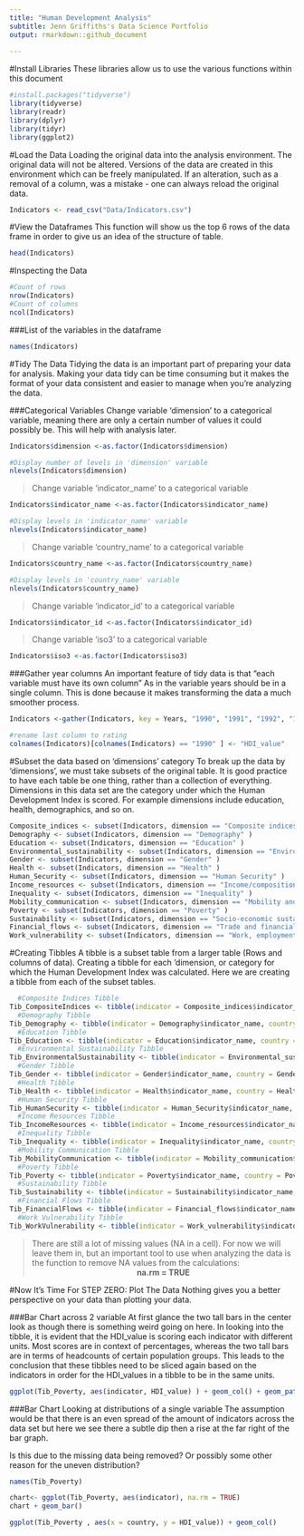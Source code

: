 ```yaml
---
title: "Human Development Analysis"
subtitle: Jenn Griffiths's Data Science Portfolio
output: rmarkdown::github_document
   
---
```

#Install Libraries
These libraries allow us to use the various functions within this document
```r
#install.packages("tidyverse")
library(tidyverse)
library(readr)
library(dplyr)
library(tidyr)
library(ggplot2)
```
#Load the Data
Loading the original data into the analysis environment. The original data will not be altered. Versions of the data are created in this environment which can be freely manipulated. If an alteration, such as a removal of a column, was a mistake - one can always reload the original data. 
```r
Indicators <- read_csv("Data/Indicators.csv")
```
#View the Dataframes
This function will show us the top 6 rows of the data frame in order to give us an idea of the structure of table. 
```r
head(Indicators)
```
#Inspecting the Data
```r
#Count of rows
nrow(Indicators)
#Count of columns
ncol(Indicators)
```
###List of the variables in the dataframe
```r
names(Indicators)
```
#Tidy The Data
Tidying the data is an important part of preparing your data for analysis. Making your data tidy can be time consuming but it makes the format of your data consistent and easier to manage when you're analyzing the data.

###Categorical Variables
Change variable 'dimension' to a categorical variable, meaning there are only a certain number of values it could possibly be. This will help with analysis later. 

```r
Indicators$dimension <-as.factor(Indicators$dimension)

#Display number of levels in 'dimension' variable
nlevels(Indicators$dimension)
```
>Change variable 'indicator_name' to a categorical variable

```r
Indicators$indicator_name <-as.factor(Indicators$indicator_name)

#Display levels in 'indicator_name' variable
nlevels(Indicators$indicator_name)
```
>Change variable 'country_name' to a categorical variable

```r
Indicators$country_name <-as.factor(Indicators$country_name)

#Display levels in 'country_name' variable
nlevels(Indicators$country_name)
```
>Change variable 'indicator_id' to a categorical variable

```r
Indicators$indicator_id <-as.factor(Indicators$indicator_id)
```
>Change variable 'iso3' to a categorical variable

```r
Indicators$iso3 <-as.factor(Indicators$iso3)
```
###Gather year columns
An important feature of tidy data is that "each variable must have its own column" As in the variable years should be in a single column. This is done because it makes transforming the data a much smoother process. 
```r
Indicators <-gather(Indicators, key = Years, "1990", "1991", "1992", "1993", "1994", "1995", "1996", "1997", "1998","1999", "2000", "2001", "2002","2003","2004","2005","2006", "2007","2008","2009","2010","2011","2012","2013","2014","2015", "2016", "2017","9999")

#rename last column to rating
colnames(Indicators)[colnames(Indicators) == "1990" ] <- "HDI_value"
```
#Subset the data based on 'dimensions' category
To break up the data by 'dimensions', we must take subsets of the original table. It is good practice to have each table be one thing, rather than a collection of everything. Dimensions in this data set are the category under which the Human Development Index is scored. For example dimensions include education, health, demographics, and so on. 

```r
Composite_indices <- subset(Indicators, dimension == "Composite indices" )
Demography <- subset(Indicators, dimension == "Demography" )
Education <- subset(Indicators, dimension == "Education" )
Environmental_sustainability <- subset(Indicators, dimension == "Environmental sustainability" )
Gender <- subset(Indicators, dimension == "Gender" )
Health <- subset(Indicators, dimension == "Health" )
Human_Security <- subset(Indicators, dimension == "Human Security" )
Income_resources <- subset(Indicators, dimension == "Income/composition of resources" )
Inequality <- subset(Indicators, dimension == "Inequality" )
Mobility_communication <- subset(Indicators, dimension == "Mobility and communication" )
Poverty <- subset(Indicators, dimension == "Poverty" )
Sustainability <- subset(Indicators, dimension == "Socio-economic sustainability" )
Financial_flows <- subset(Indicators, dimension == "Trade and financial flows" )
Work_vulnerability <- subset(Indicators, dimension == "Work, employment and vulnerability" )
```
#Creating Tibbles
A tibble is a subset table from a larger table (Rows and columns of data). Creating a tibble for each 'dimension, or category for which the Human Development Index was calculated.
Here we are creating a tibble from each of the subset tables. 
```r
  #Composite Indices Tibble
Tib_CompositeIndices <- tibble(indicator = Composite_indices$indicator_name, country = Composite_indices$country_name, year = Composite_indices$Years, HDI_value = Composite_indices$HDI_value)
  #Demography Tibble
Tib_Demography <- tibble(indicator = Demography$indicator_name, country = Demography$country_name, year = Demography$Years, HDI_value = Demography$HDI_value)
  #Education Tibble
Tib_Education <- tibble(indicator = Education$indicator_name, country = Education$country_name, year = Education$Years, HDI_value = Education$HDI_value)
  #Environmental Sustainability Tibble
Tib_EnvironmentalSustainability <- tibble(indicator = Environmental_sustainability$indicator_name, country = Environmental_sustainability$country_name, year = Environmental_sustainability$Years, HDI_value = Environmental_sustainability$HDI_value)
  #Gender Tibble
Tib_Gender <- tibble(indicator = Gender$indicator_name, country = Gender$country_name, year = Gender$Years, HDI_value = Gender$HDI_value)
  #Health Tibble
Tib_Health <- tibble(indicator = Health$indicator_name, country = Health$country_name, year = Health$Years, HDI_value = Health$HDI_value)
  #Human Security Tibble
Tib_HumanSecurity <- tibble(indicator = Human_Security$indicator_name, country = Human_Security$country_name, year = Human_Security$Years, HDI_value = Human_Security$HDI_value)
  #Income Resources Tibble
Tib_IncomeResources <- tibble(indicator = Income_resources$indicator_name, country = Income_resources$country_name, year = Income_resources$Years, HDI_value = Income_resources$HDI_value)
  #Inequality Tibble
Tib_Inequality <- tibble(indicator = Inequality$indicator_name, country = Inequality$country_name, year = Inequality$Years, HDI_value = Inequality$HDI_value)
  #Mobility Communication Tibble
Tib_MobilityCommunication <- tibble(indicator = Mobility_communication$indicator_name, country = Mobility_communication$country_name, year = Mobility_communication$Years, HDI_value = Mobility_communication$HDI_value)
  #Poverty Tibble
Tib_Poverty <- tibble(indicator = Poverty$indicator_name, country = Poverty$country_name, year = Poverty$Years, HDI_value = Poverty$HDI_value)
  #Sustainability Tibble
Tib_Sustainability <- tibble(indicator = Sustainability$indicator_name, country = Sustainability$country_name, year = Sustainability$Years, HDI_value = Sustainability$HDI_value)
  #Financial Flows Tibble
Tib_FinancialFlows <- tibble(indicator = Financial_flows$indicator_name, country = Financial_flows$country_name, year = Financial_flows$Years, HDI_value = Financial_flows$HDI_value)
  #Work Vulnerability Tibble
Tib_WorkVulnerability <- tibble(indicator = Work_vulnerability$indicator_name, country = Work_vulnerability$country_name, year = Work_vulnerability$Years, HDI_value = Work_vulnerability$HDI_value)
```
>There are still a lot of missing values (NA in a cell). For now we will leave them in, but an important tool to use when analyzing the data is the function to remove NA values from the calculations:  
<center> **na.rm = TRUE** </center>

#Now It's Time For STEP ZERO: Plot The Data
Nothing gives you a better perspective on your data than plotting your data. 

###Bar Chart across 2 variable
At first glance the two tall bars in the center look as though there is something weird going on here. In looking into the tibble, it is evident that the HDI_value is scoring each indicator with different units. Most scores are in context of percentages, whereas the two tall bars are in terms of headcounts of certain population groups. This leads to the conclusion that these tibbles need to be sliced again based on the indicators in order for the HDI_values in a tibble to be in the same units.
```r
ggplot(Tib_Poverty, aes(indicator, HDI_value) ) + geom_col() + geom_path(colour = "red", na.rm = TRUE)
```

###Bar Chart
Looking at distributions of a single variable
The assumption would be that there is an even spread of the amount of indicators across the data set but here we see there a subtle dip then a rise at the far right of the bar graph. 

Is this due to the missing data being removed? Or possibly some other reason for the uneven distribution?


```r
names(Tib_Poverty)

chart<- ggplot(Tib_Poverty, aes(indicator), na.rm = TRUE)
chart + geom_bar()
```

```r
ggplot(Tib_Poverty , aes(x = country, y = HDI_value)) + geom_col()


```

